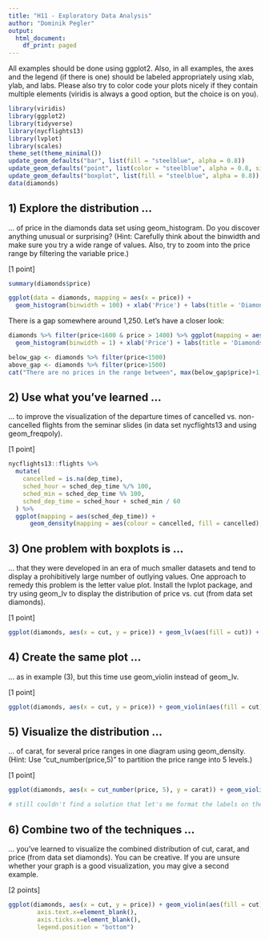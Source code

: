 ```yaml
---
title: "H11 - Exploratory Data Analysis"
author: "Dominik Pegler"
output:
  html_document:
    df_print: paged
---
```


All examples should be done using ggplot2. Also, in all examples, the axes and the legend (if there is one) should be labeled appropriately using xlab, ylab, and labs. Please also try to color code your plots nicely if they contain multiple elements (viridis is always a good option, but the choice is on you).

```r
library(viridis)
library(ggplot2)
library(tidyverse)
library(nycflights13)
library(lvplot)
library(scales)
theme_set(theme_minimal())
update_geom_defaults("bar", list(fill = "steelblue", alpha = 0.8))
update_geom_defaults("point", list(color = "steelblue", alpha = 0.8, size = 2.6))
update_geom_defaults("boxplot", list(fill = "steelblue", alpha = 0.8))
data(diamonds)
```


## 1) Explore the distribution ...
... of price in the diamonds data set using geom_histogram. Do you discover anything unusual or surprising? (Hint: Carefully think about the binwidth and make sure you try a wide range of values. Also, try to zoom into the price range by filtering the variable price.)

[1 point]

```r
summary(diamonds$price)
```


```r
ggplot(data = diamonds, mapping = aes(x = price)) +
  geom_histogram(binwidth = 100) + xlab('Price') + labs(title = 'Diamonds: Price distribution') + ylab('Count')
```

There is a gap somewhere around 1,250. Let's have a closer look:

```r
diamonds %>% filter(price<1600 & price > 1400) %>% ggplot(mapping = aes(x = price)) +
  geom_histogram(binwidth = 1) + xlab('Price') + labs(title = 'Diamonds: Price distribution (zoomed in)') + ylab('Count')
```
```r
below_gap <- diamonds %>% filter(price<1500)
above_gap <- diamonds %>% filter(price>1500)
cat("There are no prices in the range between", max(below_gap$price)+1, "-", min(above_gap$price)-1)
```


## 2) Use what you’ve learned ...
... to improve the visualization of the departure times of cancelled vs. non-cancelled flights from the seminar slides (in data set nycflights13 and using geom_freqpoly).  

[1 point]

```r
nycflights13::flights %>% 
  mutate(
    cancelled = is.na(dep_time),
    sched_hour = sched_dep_time %/% 100,
    sched_min = sched_dep_time %% 100,
    sched_dep_time = sched_hour + sched_min / 60
  ) %>% 
  ggplot(mapping = aes(sched_dep_time)) +
      geom_density(mapping = aes(colour = cancelled, fill = cancelled), alpha = 0.2) + scale_colour_viridis(discrete = T) + scale_fill_viridis(discrete = T) + xlab('Scheduled Departure Time') + labs(title = 'Distributions cancelled vs. non-cancelled flights')
```

## 3) One problem with boxplots is ...
... that they were developed in an era of much smaller datasets and tend to display a prohibitively large number of outlying values. One approach to remedy this problem is the letter value plot. Install the lvplot package, and try using geom_lv to display the distribution of price vs. cut (from data set diamonds).  

[1 point]

```r
ggplot(diamonds, aes(x = cut, y = price)) + geom_lv(aes(fill = cut)) + xlab("Cut") + ylab("Price") + labs(fill = "Cut", title = "Diamonds: Price distributions by cut") + scale_fill_viridis(discrete = TRUE) + guides(fill = "none")
```

## 4) Create the same plot ...
... as in example (3), but this time use geom_violin instead of geom_lv. 

[1 point]

```r
ggplot(diamonds, aes(x = cut, y = price)) + geom_violin(aes(fill = cut)) + xlab("Cut") + ylab("Price") + labs(fill = "Cut", title = "Diamonds: Price distributions by cut") + scale_fill_viridis(discrete = TRUE) + guides(fill = "none")
```

## 5) Visualize the distribution ...
... of carat, for several price ranges in one diagram using geom_density. (Hint: Use "cut_number(price,5)" to partition the price range into 5 levels.) 

[1 point]

```r
ggplot(diamonds, aes(x = cut_number(price, 5), y = carat)) + geom_violin(aes(fill = cut_number(price, 5))) + xlab("Price range") + ylab("Carat") + labs(title = "Diamonds: Carat distributions by price range") + scale_fill_viridis(discrete = TRUE) + guides(fill = "none") + scale_x_discrete(labels = function(x) format(x, scientific = FALSE))

# still couldn't find a solution that let's me format the labels on the x axis if they are intervals

```

## 6) Combine two of the techniques ...
... you’ve learned to visualize the combined distribution of cut, carat, and price (from data set diamonds). You can be creative. If you are unsure whether your graph is a good visualization, you may give a second example.

[2 points]

```r
ggplot(diamonds, aes(x = cut, y = price)) + geom_violin(aes(fill = cut)) + facet_wrap(~ cut_number(carat, 6)) + xlab("Carat category") + ylab("Price") + labs(fill = "Cut", title = "Diamonds: Price distributions by cut and carat category") + scale_fill_viridis(discrete = TRUE) + theme(axis.title.x=element_blank(),
        axis.text.x=element_blank(),
        axis.ticks.x=element_blank(),
        legend.position = "bottom")
```

